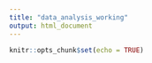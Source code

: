 ```yaml
---
title: "data_analysis_working"
output: html_document
---
```


```r
knitr::opts_chunk$set(echo = TRUE)
```


